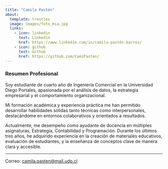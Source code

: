 ```yaml
---
title: "Camila Pastén"
about:
  template: trestles
  image: images/foto_mia.jpg
  links:
    - icon: linkedin
      text: Linkedin
      href: https://www.linkedin.com/in/camila-pastén-barros/
    - icon: github
      text: Github
      href: https://github.com/CamiPasten/
---
```


### Resumen Profesional

Soy estudiante de cuarto año de Ingeniería Comercial en la Universidad Diego Portales, apasionada por 
el análisis de datos, la estrategia empresarial y el comportamiento organizacional.

Mi formación académica y experiencia práctica me han permitido desarrollar habilidades sólidas tanto 
técnicas como interpersonales, destacándome en entornos colaborativos y orientados a resultados.

Actualmente, me desempeño como ayudante de docencia en múltiples asignaturas, Estrategia, Contabilidad 
y Programación. Durante los últimos tres años, he adquirido experiencia en la creación de materiales 
educativos, evaluación de estudiantes, y la enseñanza de conceptos clave de manera clara y accesible.

---- 

Correo: [camila.pasten@mail.udp.cl](mailto:camila.pasten@mail.udp.cl)\